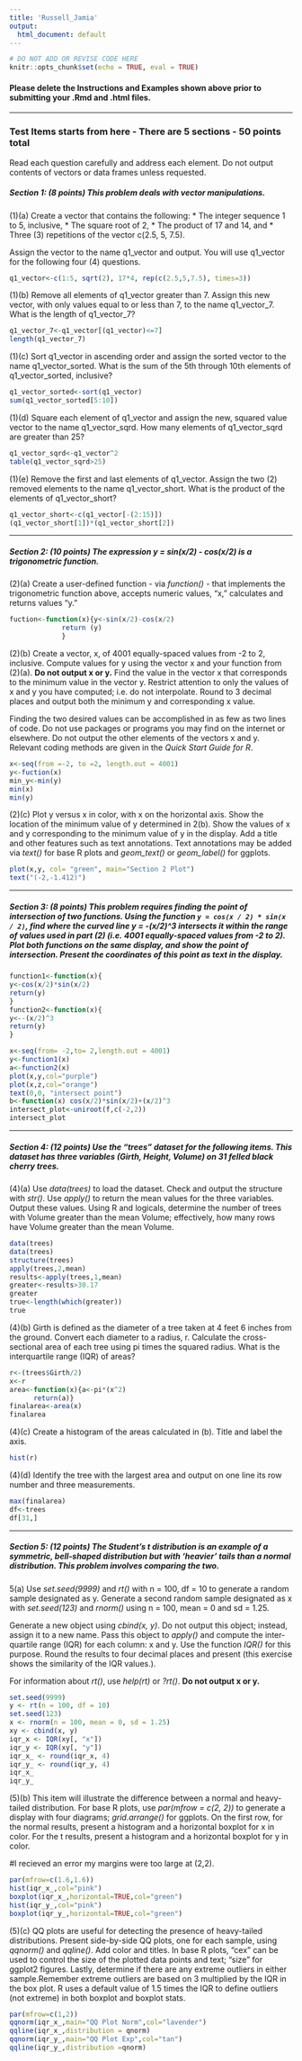 ---
title: 'Russell_Jamia'
output:
  html_document: default
---

```{r setup, include = FALSE}
# DO NOT ADD OR REVISE CODE HERE
knitr::opts_chunk$set(echo = TRUE, eval = TRUE)

```


####  Please delete the Instructions and Examples shown above prior to submitting your .Rmd and .html files.

-----

### Test Items starts from here - There are 5 sections - 50 points total ##########################

Read each question carefully and address each element.  Do not output contents of vectors or data frames unless requested.

##### Section 1: (8 points) This problem deals with vector manipulations.

(1)(a)  Create a vector that contains the following:
* The integer sequence 1 to 5, inclusive,
* The square root of 2,
* The product of 17 and 14, and
* Three (3) repetitions of the vector c(2.5, 5, 7.5).

Assign the vector to the name q1_vector and output. You will use q1_vector for the following four (4) questions.

```{r test1a}
q1_vector<-c(1:5, sqrt(2), 17*4, rep(c(2.5,5,7.5), times=3))

```

(1)(b)  Remove all elements of q1_vector greater than 7. Assign this new vector, with only values equal to or less than 7, to the name q1_vector_7. What is the length of q1_vector_7?

```{r test1b}
q1_vector_7<-q1_vector[(q1_vector)<=7]
length(q1_vector_7)

```

(1)(c) Sort q1_vector in ascending order and assign the sorted vector to the name q1_vector_sorted. What is the sum of the 5th through 10th elements of q1_vector_sorted, inclusive?

```{r test1c}
q1_vector_sorted<-sort(q1_vector)
sum(q1_vector_sorted[5:10])
```

(1)(d) Square each element of q1_vector and assign the new, squared value vector to the name q1_vector_sqrd. How many elements of q1_vector_sqrd are greater than 25?

```{r test1d}
q1_vector_sqrd<-q1_vector^2
table(q1_vector_sqrd>25)
```

(1)(e) Remove the first and last elements of q1_vector. Assign the two (2) removed elements to the name q1_vector_short. What is the product of the elements of q1_vector_short?

```{r test1e}
q1_vector_short<-c(q1_vector[-(2:15)])
(q1_vector_short[1])*(q1_vector_short[2])
```

-----

##### Section 2: (10 points) The expression y = sin(x/2) - cos(x/2) is a trigonometric function.

(2)(a) Create a user-defined function - via *function()* - that implements the trigonometric function above, accepts numeric values, "x," calculates and returns values "y."

```{r test2a}
fuction<-function(x){y<-sin(x/2)-cos(x/2)
			 return (y)
			 }

```

(2)(b) Create a vector, x, of 4001 equally-spaced values from -2 to 2, inclusive. Compute values for y using the vector x and your function from (2)(a).  **Do not output x or y.**  Find the value in the vector x that corresponds to the minimum value in the vector y. Restrict attention to only the values of x and y you have computed; i.e. do not interpolate. Round to 3 decimal places and output both the minimum y and corresponding x value.

Finding the two desired values can be accomplished in as few as two lines of code. Do not use packages or programs you may find on the internet or elsewhere. Do not output the other elements of the vectors x and y. Relevant coding methods are given in the *Quick Start Guide for R*.

```{r test2b}
x<-seq(from =-2, to =2, length.out = 4001)
y<-fuction(x)
min_y<-min(y)
min(x)
min(y)
```

(2)(c) Plot y versus x in color, with x on the horizontal axis. Show the location of the minimum value of y determined in 2(b).  Show the values of x and y corresponding to the minimum value of y in the display. Add a title and other features such as text annotations. Text annotations may be added via *text()* for base R plots and *geom_text()* or *geom_label()* for ggplots.

```{r test2c}
plot(x,y, col= "green", main="Section 2 Plot")
text("(-2,-1.412)")

```

-----

##### Section 3: (8 points) This problem requires finding the point of intersection of two functions.  Using the function ```y = cos(x / 2) * sin(x / 2)```, find where the curved line y = -(x/2)^3 intersects it within the range of values used in part (2) (i.e. 4001 equally-spaced values from -2 to 2).  Plot both functions on the same display, and show the point of intersection.  Present the coordinates of this point as text in the display.    

```{r test3}
function1<-function(x){
y<-cos(x/2)*sin(x/2)
return(y)
}
function2<-function(x){
y<--(x/2)^3
return(y)
}

x<-seq(from= -2,to= 2,length.out = 4001)
y<-function1(x)
a<-function2(x)
plot(x,y,col="purple")
plot(x,z,col="orange")
text(0,0, "intersect point")
b<-function(x) cos(x/2)*sin(x/2)+(x/2)^3
intersect_plot<-uniroot(f,c(-2,2))
intersect_plot
```

-----

##### Section 4: (12 points) Use the "trees" dataset for the following items. This dataset has three variables (Girth, Height, Volume) on 31 felled black cherry trees.

(4)(a) Use *data(trees)* to load the dataset. Check and output the structure with *str()*. Use *apply()* to return the mean values for the three variables. Output these values.  Using R and logicals, determine the number of trees with Volume greater than the mean Volume; effectively, how many rows have Volume greater than the mean Volume.   

```{r test3a}
data(trees)
data(trees)
structure(trees)
apply(trees,2,mean)
results<-apply(trees,1,mean)
greater<-results>30.17
greater
true<-length(which(greater))
true
```

(4)(b) Girth is defined as the diameter of a tree taken at 4 feet 6 inches from the ground. Convert each diameter to a radius, r. Calculate the cross-sectional area of each tree using pi times the squared radius. What is the interquartile range (IQR) of areas?

```{r test3b}
r<-(trees$Girth/2)
x<-r
area<-function(x){a<-pi*(x^2)
      return(a)}
finalarea<-area(x)
finalarea

```

(4)(c) Create a histogram of the areas calculated in (b). Title and label the axis.

```{r test3c}
hist(r)

```

(4)(d) Identify the tree with the largest area and output on one line its row number and three measurements.

```{r test3d}
max(finalarea)
df<-trees
df[31,]

```

-----

##### Section 5: (12 points) The Student's t distribution is an example of a symmetric, bell-shaped distribution but with 'heavier' tails than a normal distribution.  This problem involves comparing the two.  

5(a) Use *set.seed(9999)* and *rt()* with n = 100, df = 10 to generate a random sample designated as y.  Generate a second random sample designated as x with *set.seed(123)* and *rnorm()* using n = 100, mean = 0 and sd = 1.25.  

Generate a new object using *cbind(x, y)*. Do not output this object; instead, assign it to a new name. Pass this object to *apply()* and compute the inter-quartile range (IQR) for each column:  x and y. Use the function *IQR()* for this purpose. Round the results to four decimal places and present (this exercise shows the similarity of the IQR values.).

For information about *rt()*, use *help(rt)* or *?rt()*.  **Do not output x or y.**

```{r test5a}
set.seed(9999)
y <- rt(n = 100, df = 10)
set.seed(123)
x <- rnorm(n = 100, mean = 0, sd = 1.25)
xy <- cbind(x, y)
iqr_x <- IQR(xy[, "x"])
iqr_y <- IQR(xy[, "y"])
iqr_x_ <- round(iqr_x, 4)
iqr_y_ <- round(iqr_y, 4)
iqr_x_
iqr_y_
```

(5)(b) This item will illustrate the difference between a normal and heavy-tailed distribution.  For base R plots, use *par(mfrow = c(2, 2))* to generate a display with four diagrams; *grid.arrange()* for ggplots. On the first row, for the normal results, present a histogram and a horizontal boxplot for x in color.  For the t results, present a histogram and a horizontal boxplot for y in color.

#I recieved an error my margins were too large at (2,2).

```{r test5b}
par(mfrow=c(1.6,1.6))
hist(iqr_x_,col="pink")
boxplot(iqr_x_,horizontal=TRUE,col="green")
hist(iqr_y_,col="pink")
boxplot(iqr_y_,horizontal=TRUE,col="green")
```

(5)(c) QQ plots are useful for detecting the presence of heavy-tailed distributions. Present side-by-side QQ plots, one for each sample, using *qqnorm()* and *qqline()*.  Add color and titles. In base R plots, "cex" can be used to control the size of the plotted data points and text; "size" for ggplot2 figures. Lastly, determine if there are any extreme outliers in either sample.Remember extreme outliers are based on 3 multiplied by the IQR in the box plot. R uses a default value of 1.5 times the IQR to define outliers (not extreme) in both boxplot and boxplot stats.
```{r test5c}
par(mfrow=c(1,2))
qqnorm(iqr_x_,main="QQ Plot Norm",col="lavender")
qqline(iqr_x_,distribution = qnorm)
qqnorm(iqr_y_,main="QQ Plot Exp",col="tan")
qqline(iqr_y_,distribution =qnorm)


```
